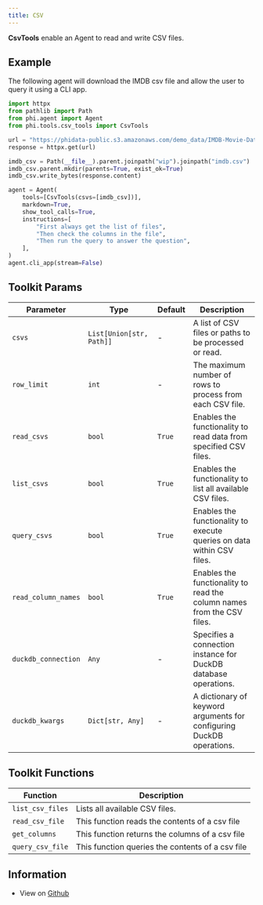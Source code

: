 ```yaml
---
title: CSV
---
```


**CsvTools** enable an Agent to read and write CSV files.

## Example

The following agent will download the IMDB csv file and allow the user to query it using a CLI app.

```python cookbook/tools/csv_tools.py
import httpx
from pathlib import Path
from phi.agent import Agent
from phi.tools.csv_tools import CsvTools

url = "https://phidata-public.s3.amazonaws.com/demo_data/IMDB-Movie-Data.csv"
response = httpx.get(url)

imdb_csv = Path(__file__).parent.joinpath("wip").joinpath("imdb.csv")
imdb_csv.parent.mkdir(parents=True, exist_ok=True)
imdb_csv.write_bytes(response.content)

agent = Agent(
    tools=[CsvTools(csvs=[imdb_csv])],
    markdown=True,
    show_tool_calls=True,
    instructions=[
        "First always get the list of files",
        "Then check the columns in the file",
        "Then run the query to answer the question",
    ],
)
agent.cli_app(stream=False)
```

## Toolkit Params

| Parameter | Type | Default | Description |
|-----------|------|---------|-------------|
| `csvs` | `List[Union[str, Path]]` | - | A list of CSV files or paths to be processed or read. |
| `row_limit` | `int` | - | The maximum number of rows to process from each CSV file. |
| `read_csvs` | `bool` | `True` | Enables the functionality to read data from specified CSV files. |
| `list_csvs` | `bool` | `True` | Enables the functionality to list all available CSV files. |
| `query_csvs` | `bool` | `True` | Enables the functionality to execute queries on data within CSV files. |
| `read_column_names` | `bool` | `True` | Enables the functionality to read the column names from the CSV files. |
| `duckdb_connection` | `Any` | - | Specifies a connection instance for DuckDB database operations. |
| `duckdb_kwargs` | `Dict[str, Any]` | - | A dictionary of keyword arguments for configuring DuckDB operations. |

## Toolkit Functions

| Function | Description |
|----------|-------------|
| `list_csv_files` | Lists all available CSV files. |
| `read_csv_file` | This function reads the contents of a csv file |
| `get_columns` | This function returns the columns of a csv file |
| `query_csv_file` | This function queries the contents of a csv file |

## Information

- View on [Github](https://github.com/AgnoAgi/phidata/blob/main/phi/tools/csv_tools.py)
